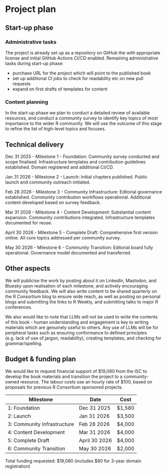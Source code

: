 # Project plan

## Start-up phase

### Administrative tasks

The project is already set up as a repository on GitHub the with appropriate license and initial GitHub Actions CI/CD enabled.  Remaining administrative tasks during start-up phase:
  
- purchase URL for the project which will point to the published book
- set up additional CI jobs to check for readability etc on new pull requests
- expand on first drafts of templates for content

### Content planning

In the start-up phase we plan to conduct a detailed review of available resources, and conduct a community survey to identify key topics of most importance to the wider R community.  We will use the outcome of this stage to refine the list of high-level topics and focuses.

## Technical delivery

Dec 31 2025 - Milestone 1 -  Foundation:
Community survey conducted and scope finalised. Infrastructure templates and contribution guidelines established. Domain registered and additional CI/CD.

Jan 31 2026 - Milestone 2 - Launch: 
Initial chapters published. Public launch and community outreach initiated.

Feb 28 2026 - Milestone 3 - Community Infrastructure:
Editorial governance established. Community contribution workflows operational. Additional content developed based on survey feedback.

Mar 31 2026 - Milestone 4 - Content Development: 
Substantial content expansion. Community contributions integrated. Infrastructure templates documented for reuse.

April 30 2026 - Milestone 5 - Complete Draft:
Comprehensive first version online. All core topics addressed per community survey.

May 30 2026 - Milestone 6 - Community Transition:
Editorial board fully operational. Governance model documented and transferred.

## Other aspects

We will publicise the work by posting about it on LinkedIn, Mastodon, and Bluesky upon realisation of each milestone, and actively encouraging community feedback.  We will also write content to be shared quarterly on the R Consortium blog to ensure wide reach, as well as posting on personal blogs and submitting the links to R Weekly, and submitting talks to major R conferences.

We also would like to note that LLMs will not be used to write the contents of this book - human understanding and engagement is key to writing materials which are genuinely useful to others.  Any use of LLMs will be for peripheral tasks such as ensuring conformance to defined principles (e.g. lack of use of jargon, readability), creating templates, and checking for grammar/spelling.

## Budget & funding plan

We would like to request financial support of $19,080 from the ISC to develop the book materials and transition the project to a community-owned resource. The labour costs use an hourly rate of $100, based on proposals for previous R Consortium sponsored projects.

| Milestone | Date | Cost |
|-----------|------|------|
| 1: Foundation | Dec 31 2025 | $1,580 |
| 2: Launch | Jan 31 2026 | $3,500 |
| 3: Community Infrastructure | Feb 28 2026 | $4,000 |
| 4: Content Development | Mar 31 2026 | $4,000 |
| 5: Complete Draft | April 30 2026 | $4,000 |
| 6: Community Transition | May 30 2026 | $2,000 |

Total funding requested: $19,080 (includes $80 for 3-year domain registration)
